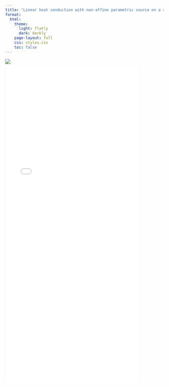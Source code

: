 ```yaml
---
title: "Linear heat conduction with non-affine parametric source on a star-shaped plate"
format:
  html:
    theme:
      light: flatly
      dark: darkly
    page-layout: full
    css: styles.css
    toc: false
---
```


![](star.png)


![](linear star shaped.pdf){width="85%" height="1000px"}
